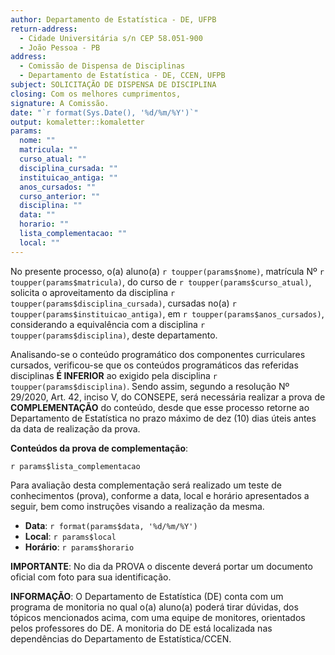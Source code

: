 ```yaml
---
author: Departamento de Estatística - DE, UFPB
return-address: 
  - Cidade Universitária s/n CEP 58.051-900 
  - João Pessoa - PB
address:
  - Comissão de Dispensa de Disciplinas
  - Departamento de Estatística - DE, CCEN, UFPB
subject: SOLICITAÇÃO DE DISPENSA DE DISCIPLINA
closing: Com os melhores cumprimentos,
signature: A Comissão.
date: "`r format(Sys.Date(), '%d/%m/%Y')`"
output: komaletter::komaletter
params: 
  nome: ""
  matricula: ""
  curso_atual: ""
  disciplina_cursada: ""
  instituicao_antiga: ""
  anos_cursados: ""
  curso_anterior: ""
  disciplina: ""
  data: ""
  horario: ""
  lista_complementacao: ""
  local: ""
---
```

  
No presente processo, o(a) aluno(a) `r toupper(params$nome)`, matrícula Nº `r toupper(params$matricula)`, do curso de `r toupper(params$curso_atual)`, solicita o aproveitamento da disciplina `r toupper(params$disciplina_cursada)`, cursadas no(a) `r toupper(params$instituicao_antiga)`, em `r toupper(params$anos_cursados)`, considerando a equivalência com a disciplina `r toupper(params$disciplina)`, deste departamento.

Analisando-se o conteúdo programático dos componentes curriculares cursados, verificou-se que os conteúdos programáticos das referidas disciplinas **É INFERIOR** ao exigido pela disciplina `r toupper(params$disciplina)`. Sendo assim, segundo a resolução Nº 29/2020, Art. 42, inciso V, do CONSEPE, será necessária realizar a prova de **COMPLEMENTAÇÃO** do conteúdo, desde que esse processo retorne ao Departamento de Estatística no prazo máximo de dez (10) dias úteis antes da data de realização da prova.

**Conteúdos da prova de complementação**:

`r params$lista_complementacao`

Para avaliação desta complementação será realizado um teste de conhecimentos (prova), conforme a data, local e horário apresentados a seguir, bem como instruções visando a realização da mesma.

  - **Data**: `r format(params$data, '%d/%m/%Y')`
  - **Local**: `r params$local`
  - **Horário**: `r params$horario`

**IMPORTANTE**: No dia da PROVA o discente deverá portar um documento oficial com foto para sua identificação.

**INFORMAÇÃO**: O Departamento de Estatística (DE) conta com um programa de monitoria no qual o(a) aluno(a) poderá tirar dúvidas, dos tópicos mencionados acima, com uma equipe de monitores, orientados pelos professores do DE. A monitoria do DE está localizada nas dependências do Departamento de Estatística/CCEN.